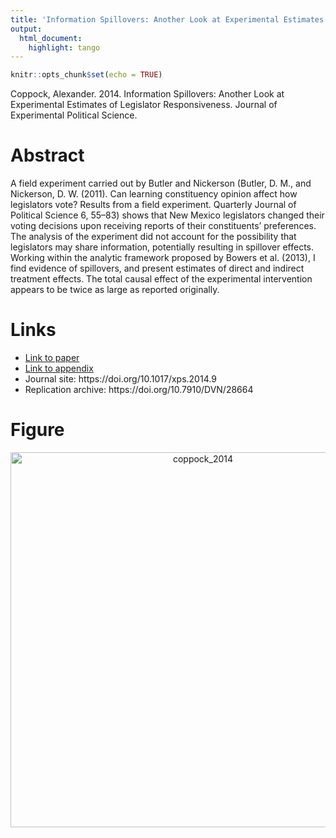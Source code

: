 ```yaml
---
title: 'Information Spillovers: Another Look at Experimental Estimates of Legislator Responsiveness'
output:
  html_document:
    highlight: tango
---
```


```r
knitr::opts_chunk$set(echo = TRUE)
```

Coppock, Alexander. 2014. Information Spillovers: Another Look at Experimental Estimates of Legislator Responsiveness. Journal of Experimental Political Science.

# Abstract
A field experiment carried out by Butler and Nickerson (Butler, D. M., and Nickerson, D. W. (2011). Can learning constituency opinion affect how legislators vote? Results from a field experiment. Quarterly Journal of Political Science 6, 55–83) shows that New Mexico legislators changed their voting decisions upon receiving reports of their constituents' preferences. The analysis of the experiment did not account for the possibility that legislators may share information, potentially resulting in spillover effects. Working within the analytic framework proposed by Bowers et al. (2013), I find evidence of spillovers, and present estimates of direct and indirect treatment effects. The total causal effect of the experimental intervention appears to be twice as large as reported originally.

# Links
 - <a href='coppock_2014.pdf'>Link to paper</a>
 - <a href='coppock_2014_appendix.pdf'>Link to appendix</a>
 - Journal site: https://doi.org/10.1017/xps.2014.9 
 - Replication archive: https://doi.org/10.7910/DVN/28664 



# Figure
<center><img src="display_figures/coppock_2014_display.png" alt="coppock_2014" width="600"></center>
